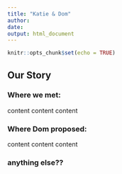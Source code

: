 ```yaml
---
title: "Katie & Dom"
author: 
date: 
output: html_document
---
```


```r
knitr::opts_chunk$set(echo = TRUE)
```

## Our Story

### Where we met:

content content content

### Where Dom proposed:

content content content

### anything else??
